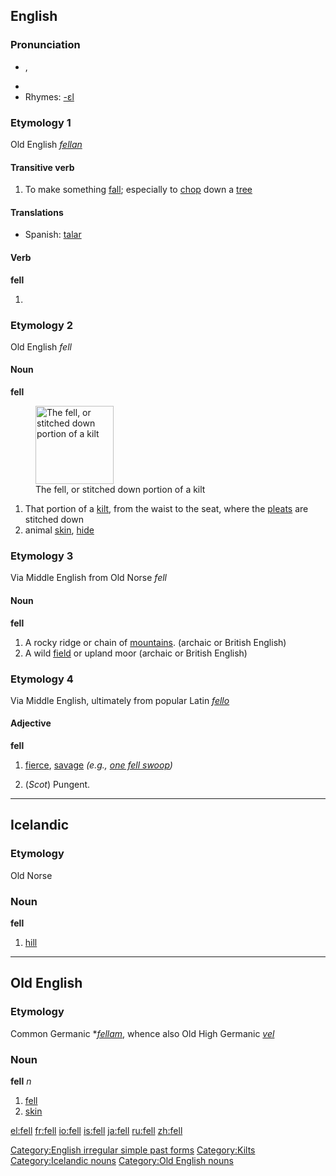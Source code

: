 {{see|Fell}}
{{wikipedia|dab=fell (disambiguation)|fell}}
==English==

{{rank|mean|manner|following|386|fell|different|care|war}}

===Pronunciation===
*{{IPA|/fɛl/}}, {{SAMPA|/fEl/}}
*{{audio|en-us-fell.ogg|Audio (US)}}
*Rhymes: [[Rhymes:English:-ɛl|-ɛl]]

===Etymology 1===
Old English ''[[fellan]]''

====Transitive verb====
{{en-verb}}

# To make something [[fall]]; especially to [[chop]] down a [[tree]]

====Translations====
{{top}}
{{mid}}
*Spanish: [[talar]]  
{{bottom}}

====Verb====
'''fell'''
# {{simple past of|fall}}
[[Category:English irregular simple past forms]]
===Etymology 2===
Old English ''fell''

====Noun====
'''fell'''

[[Image:Kilt_stitching_001.jpg|thumb|right|125px|The fell, or stitched down portion of a kilt]]

# That portion of a [[kilt]], from the waist to the seat, where the [[pleat]]s are stitched down
# animal [[skin]], [[hide]]

===Etymology 3===
Via Middle English from Old Norse ''fell''

====Noun====
{{wikipedia}}
'''fell'''

# A rocky ridge or chain of [[mountain]]s.  (archaic or British English)
# A wild [[field]] or upland moor (archaic or British English)

[[Category:Kilts]]

===Etymology 4===
Via Middle English, ultimately from popular Latin ''[[fello]]''

====Adjective====
'''fell'''

# {{archaic}} [[fierce]], [[savage]] ''(e.g., [[one fell swoop]])''
# (''Scot'') Pungent.

----

==Icelandic==

===Etymology===
Old Norse

===Noun===
'''fell''' {{n}}

# [[hill]]

[[Category:Icelandic nouns]]

----

==Old English==

===Etymology===
Common Germanic *''[[fellam]]'', whence also Old High Germanic ''[[vel]]''

===Noun===
'''fell''' ''n''

# [[fell]]
# [[skin]]

[[Category:Old English nouns]]

[[el:fell]]
[[fr:fell]]
[[io:fell]]
[[is:fell]]
[[ja:fell]]
[[ru:fell]]
[[zh:fell]]
